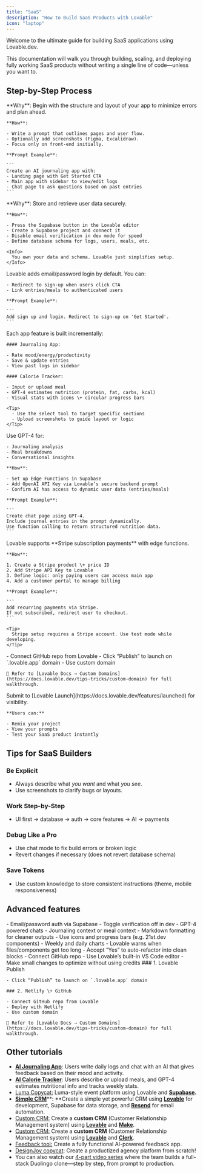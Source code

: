 ```yaml
---
title: "SaaS"
description: "How to Build SaaS Products with Lovable"
icon: "laptop"
---
```


Welcome to the ultimate guide for building SaaS applications using Lovable.dev.

This documentation will walk you through building, scaling, and deploying fully working SaaS products without writing a single line of code—unless you want to.

## Step-by-Step Process

<Steps>
  <Step title="Start with the UI">
    **Why**: Begin with the structure and layout of your app to minimize errors and plan ahead.

    **How**:

    - Write a prompt that outlines pages and user flow.
    - Optionally add screenshots (Figma, Excalidraw).
    - Focus only on front-end initially.

    **Prompt Example**:

    ```
    Create an AI journaling app with:
    - Landing page with Get Started CTA
    - Main app with sidebar to view/edit logs
    - Chat page to ask questions based on past entries
    ```
  </Step>
  <Step title="Connect the Backend (Supabase)">
    **Why**: Store and retrieve user data securely.

    **How**:

    - Press the Supabase button in the Lovable editor
    - Create a Supabase project and connect it
    - Disable email verification in dev mode for speed
    - Define database schema for logs, users, meals, etc.

    <Info>
      You own your data and schema. Lovable just simplifies setup.
    </Info>
  </Step>
  <Step title="Add Authentication">
    Lovable adds email/password login by default. You can:

    - Redirect to sign-up when users click CTA
    - Link entries/meals to authenticated users

    **Prompt Example**:

    ```
    Add sign up and login. Redirect to sign-up on 'Get Started'.
    ```
  </Step>
  <Step title="Build Core Features">
    Each app feature is built incrementally:

    #### Journaling App:

    - Rate mood/energy/productivity
    - Save & update entries
    - View past logs in sidebar

    #### Calorie Tracker:

    - Input or upload meal
    - GPT-4 estimates nutrition (protein, fat, carbs, kcal)
    - Visual stats with icons \+ circular progress bars

    <Tip>
      - Use the select tool to target specific sections
      - Upload screenshots to guide layout or logic
    </Tip>
  </Step>
  <Step title=" Integrate AI (OpenAI)">
    Use GPT-4 for:

    - Journaling analysis
    - Meal breakdowns
    - Conversational insights

    **How**:

    - Set up Edge Functions in Supabase
    - Add OpenAI API Key via Lovable’s secure backend prompt
    - Confirm AI has access to dynamic user data (entries/meals)

    **Prompt Example**:

    ```
    Create chat page using GPT-4.
    Include journal entries in the prompt dynamically.
    Use function calling to return structured nutrition data.
    ```
  </Step>
  <Step title="Add Payments with Stripe (Optional)">
    Lovable supports **Stripe subscription payments** with edge functions.

    **How**:

    1. Create a Stripe product \+ price ID
    2. Add Stripe API Key to Lovable
    3. Define logic: only paying users can access main app
    4. Add a customer portal to manage billing

    **Prompt Example**:

    ```
    Add recurring payments via Stripe.
    If not subscribed, redirect user to checkout.
    ```

    <Tip>
      Stripe setup requires a Stripe account. Use test mode while developing.
    </Tip>
  </Step>
  <Step title="Deployment & Publishing">
    - Connect GitHub repo from Lovable
    - Click “Publish” to launch on `.lovable.app` domain
    - Use custom domain

    📌 Refer to [Lovable Docs → Custom Domains](https://docs.lovable.dev/tips-tricks/custom-domain) for full walkthrough.
  </Step>
  <Step title="Launch & Share">
    Submit to [Lovable Launch](https://docs.lovable.dev/features/launched) for visibility.

    **Users can:**

    - Remix your project
    - View your prompts
    - Test your SaaS product instantly
  </Step>
</Steps>

## Tips for SaaS Builders

### Be Explicit

- Always describe what _you want_ and what _you see_.
- Use screenshots to clarify bugs or layouts.

### Work Step-by-Step

- UI first → database → auth → core features → AI → payments

### Debug Like a Pro

- Use chat mode to fix build errors or broken logic
- Revert changes if necessary (does not revert database schema)

### Save Tokens

- Use custom knowledge to store consistent instructions (theme, mobile responsiveness)

## Advanced features

<AccordionGroup>
  <Accordion title="Authentication">
    - Email/password auth via Supabase
    - Toggle verification off in dev
  </Accordion>
  <Accordion title="Chat with AI">
    - GPT-4 powered chats
    - Journaling context or meal context
    - Markdown formatting for cleaner outputs
  </Accordion>
  <Accordion title="Visual Dashboards">
    - Use icons and progress bars (e.g. 21st.dev components)
    - Weekly and daily charts
  </Accordion>
  <Accordion title="Component Refactoring">
    - Lovable warns when files/components get too long
    - Accept “Yes” to auto-refactor into clean blocks
  </Accordion>
  <Accordion title="Manual Code Edits (Optional)">
    - Connect GitHub repo
    - Use Lovable’s built-in VS Code editor
    - Make small changes to optimize without using credits
  </Accordion>
  <Accordion title="Deployment & Hosting">
    ### 1. Lovable Publish

    - Click “Publish” to launch on `.lovable.app` domain

    ### 2. Netlify \+ GitHub

    - Connect GitHub repo from Lovable
    - Deploy with Netlify
    - Use custom domain

    📌 Refer to [Lovable Docs → Custom Domains](https://docs.lovable.dev/tips-tricks/custom-domain) for full walkthrough.
  </Accordion>
</AccordionGroup>

## Other tutorials

- [**AI Journaling App**](https://www.youtube.com/watch?v=gqsZGxuymTk&ab_channel=Lovable): Users write daily logs and chat with an AI that gives feedback based on their mood and activity.
- [**AI Calorie Tracker**](https://www.youtube.com/watch?v=c0zhLzcVJRI&ab_channel=Lovable): Users describe or upload meals, and GPT-4 estimates nutritional info and tracks weekly stats.
- [Luma Copycat:](https://www.youtube.com/watch?v=-sSOyO0FiPE) Luma-style event platform using Lovable and [**Supabase**](https://docs.lovable.dev/integrations/supabase)**.**
- [**Simple CRM**](https://www.youtube.com/watch?v=5ZL744_Wxjo)\*\*: \*\*Create a simple yet powerful CRM using [**Lovable**](https://docs.lovable.dev/lovable-f9060f1e/lovable-f9060f1e/editor/main#build-a-simple-crm-with-resend) for development, Supabase for data storage, and [**Resend**](https://docs.lovable.dev/integrations/resend) for email automation.
- [Custom CRM:](https://www.youtube.com/watch?v=zv4vcR7VCAk) Create a **custom CRM** (Customer Relationship Management system) using [**Lovable**](https://docs.lovable.dev/lovable-f9060f1e/lovable-f9060f1e/editor/main#how-to-build-a-custom-crm-with-lovable-and-make) and [**Make**](https://docs.lovable.dev/integrations/make).
- [Custom CRM:](https://www.youtube.com/watch?v=tyAsNwu_xCI) Create a **custom CRM** (Customer Relationship Management system) using [**Lovable**](https://docs.lovable.dev/lovable-f9060f1e/lovable-f9060f1e/editor/main#clerk-authentication-custom-domains-and-waitlists) and [**Clerk**](https://docs.lovable.dev/integrations/clerk).
- [Feedback tool:](https://www.youtube.com/watch?v=tYDqBMilHkM) Create a fully functional AI-powered feedback app.
- [DesignJoy copycat](https://www.youtube.com/watch?v=eZsbfEA-_oI&ab_channel=Lovable): Create a productized agency platform from scratch\!
- You can also watch our [4-part video series](https://www.youtube.com/playlist?list=PLbVHz4urQBZkfZhwt8rL5PCoU4nyjK0OF) where the team builds a full-stack Duolingo clone—step by step, from prompt to production.